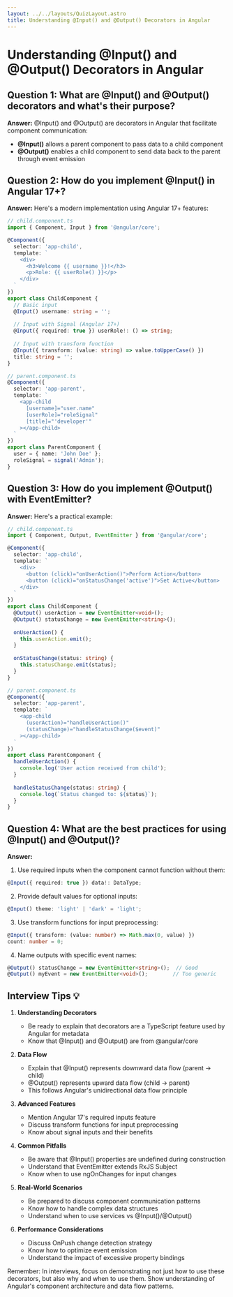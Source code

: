 ```yaml
---
layout: ../../layouts/QuizLayout.astro
title: Understanding @Input() and @Output() Decorators in Angular
---
```


# Understanding @Input() and @Output() Decorators in Angular

## Question 1: What are @Input() and @Output() decorators and what's their purpose?

**Answer:**
@Input() and @Output() are decorators in Angular that facilitate component communication:

- **@Input()** allows a parent component to pass data to a child component
- **@Output()** enables a child component to send data back to the parent through event emission

## Question 2: How do you implement @Input() in Angular 17+?

**Answer:**
Here's a modern implementation using Angular 17+ features:

```typescript
// child.component.ts
import { Component, Input } from '@angular/core';

@Component({
  selector: 'app-child',
  template: `
    <div>
      <h3>Welcome {{ username }}!</h3>
      <p>Role: {{ userRole() }}</p>
    </div>
  `
})
export class ChildComponent {
  // Basic input
  @Input() username: string = '';
  
  // Input with Signal (Angular 17+)
  @Input({ required: true }) userRole!: () => string;
  
  // Input with transform function
  @Input({ transform: (value: string) => value.toUpperCase() })
  title: string = '';
}

// parent.component.ts
@Component({
  selector: 'app-parent',
  template: `
    <app-child 
      [username]="user.name"
      [userRole]="roleSignal"
      [title]="'developer'"
    ></app-child>
  `
})
export class ParentComponent {
  user = { name: 'John Doe' };
  roleSignal = signal('Admin');
}
```

## Question 3: How do you implement @Output() with EventEmitter?

**Answer:**
Here's a practical example:

```typescript
// child.component.ts
import { Component, Output, EventEmitter } from '@angular/core';

@Component({
  selector: 'app-child',
  template: `
    <div>
      <button (click)="onUserAction()">Perform Action</button>
      <button (click)="onStatusChange('active')">Set Active</button>
    </div>
  `
})
export class ChildComponent {
  @Output() userAction = new EventEmitter<void>();
  @Output() statusChange = new EventEmitter<string>();
  
  onUserAction() {
    this.userAction.emit();
  }
  
  onStatusChange(status: string) {
    this.statusChange.emit(status);
  }
}

// parent.component.ts
@Component({
  selector: 'app-parent',
  template: `
    <app-child
      (userAction)="handleUserAction()"
      (statusChange)="handleStatusChange($event)"
    ></app-child>
  `
})
export class ParentComponent {
  handleUserAction() {
    console.log('User action received from child');
  }
  
  handleStatusChange(status: string) {
    console.log(`Status changed to: ${status}`);
  }
}
```

## Question 4: What are the best practices for using @Input() and @Output()?

**Answer:**
1. Use required inputs when the component cannot function without them:
```typescript
@Input({ required: true }) data!: DataType;
```

2. Provide default values for optional inputs:
```typescript
@Input() theme: 'light' | 'dark' = 'light';
```

3. Use transform functions for input preprocessing:
```typescript
@Input({ transform: (value: number) => Math.max(0, value) })
count: number = 0;
```

4. Name outputs with specific event names:
```typescript
@Output() statusChange = new EventEmitter<string>();  // Good
@Output() myEvent = new EventEmitter<void>();        // Too generic
```

## Interview Tips 💡

1. **Understanding Decorators**
   - Be ready to explain that decorators are a TypeScript feature used by Angular for metadata
   - Know that @Input() and @Output() are from @angular/core

2. **Data Flow**
   - Explain that @Input() represents downward data flow (parent → child)
   - @Output() represents upward data flow (child → parent)
   - This follows Angular's unidirectional data flow principle

3. **Advanced Features**
   - Mention Angular 17's required inputs feature
   - Discuss transform functions for input preprocessing
   - Know about signal inputs and their benefits

4. **Common Pitfalls**
   - Be aware that @Input() properties are undefined during construction
   - Understand that EventEmitter extends RxJS Subject
   - Know when to use ngOnChanges for input changes

5. **Real-World Scenarios**
   - Be prepared to discuss component communication patterns
   - Know how to handle complex data structures
   - Understand when to use services vs @Input()/@Output()

6. **Performance Considerations**
   - Discuss OnPush change detection strategy
   - Know how to optimize event emission
   - Understand the impact of excessive property bindings

Remember: In interviews, focus on demonstrating not just how to use these decorators, but also why and when to use them. Show understanding of Angular's component architecture and data flow patterns.
